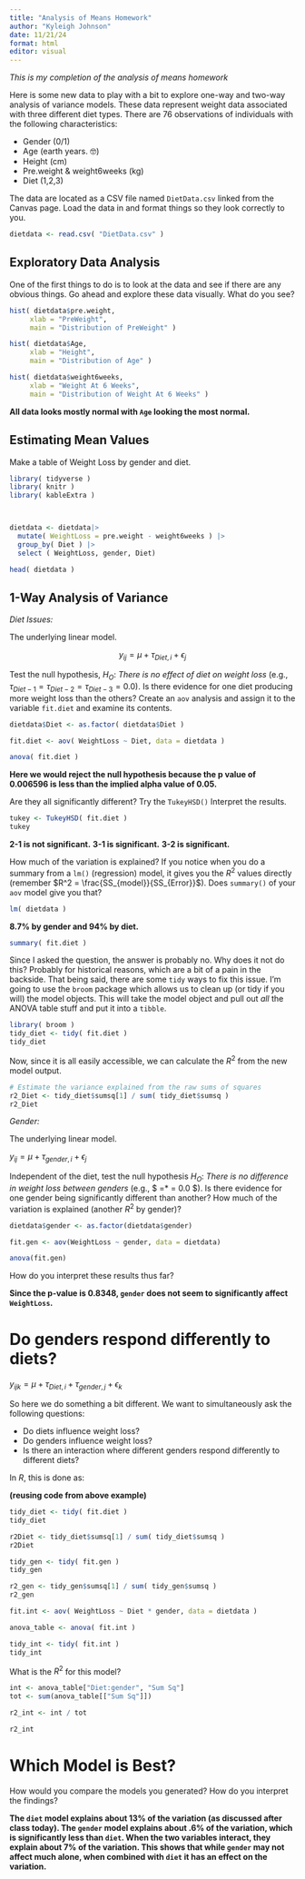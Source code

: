 ```yaml
---
title: "Analysis of Means Homework"
author: "Kyleigh Johnson"
date: 11/21/24
format: html
editor: visual
---
```


*This is my completion of the analysis of means homework*

Here is some new data to play with a bit to explore one-way and two-way analysis of variance models. These data represent weight data associated with three different diet types. There are 76 observations of individuals with the following characteristics:

-   Gender (0/1)
-   Age (earth years. 🤓)
-   Height (cm)
-   Pre.weight & weight6weeks (kg)
-   Diet (1,2,3)

The data are located as a CSV file named `DietData.csv` linked from the Canvas page. Load the data in and format things so they look correctly to you.

```r
dietdata <- read.csv( "DietData.csv" )

```

## Exploratory Data Analysis

One of the first things to do is to look at the data and see if there are any obvious things. Go ahead and explore these data visually. What do you see?

```r
hist( dietdata$pre.weight,
     xlab = "PreWeight",
     main = "Distribution of PreWeight" )

```

```r
hist( dietdata$Age,
     xlab = "Height",
     main = "Distribution of Age" )

```

```r
hist( dietdata$weight6weeks,
     xlab = "Weight At 6 Weeks",
     main = "Distribution of Weight At 6 Weeks" )
```

**All data looks mostly normal with `Age` looking the most normal.**

## Estimating Mean Values

Make a table of Weight Loss by gender and diet.

```r
library( tidyverse )
library( knitr )
library( kableExtra )



dietdata <- dietdata|>
  mutate( WeightLoss = pre.weight - weight6weeks ) |>
  group_by( Diet ) |>
  select ( WeightLoss, gender, Diet)

head( dietdata )
```

## 1-Way Analysis of Variance

*Diet Issues:*

The underlying linear model.

$$
y_{ij} = \mu + \tau_{Diet, i} + \epsilon_j
$$

Test the null hypothesis, $H_O:$ *There is no effect of diet on weight loss* (e.g., $\tau_{Diet-1} = \tau_{Diet-2} = \tau_{Diet-3} = 0.0$). Is there evidence for one diet producing more weight loss than the others? Create an `aov` analysis and assign it to the variable `fit.diet` and examine its contents.

```r
dietdata$Diet <- as.factor( dietdata$Diet )
```

```r
fit.diet <- aov( WeightLoss ~ Diet, data = dietdata )

anova( fit.diet )
```

**Here we would reject the null hypothesis because the p value of 0.006596 is less than the implied alpha value of 0.05.**

Are they all significantly different? Try the `TukeyHSD()` Interpret the results.

```r
tukey <- TukeyHSD( fit.diet )
tukey
```
**2-1 is not significant.**
**3-1 is significant.**
**3-2 is significant.**

How much of the variation is explained? If you notice when you do a summary from a `lm()` (regression) model, it gives you the $R^2$ values directly (remember $R^2 = \frac{SS_{model}}{SS_{Error}}$). Does `summary()` of your `aov` model give you that?

```r
lm( dietdata )
```
**8.7% by gender and 94% by diet.**

```r
summary( fit.diet )
```

Since I asked the question, the answer is probably no. Why does it not do this? Probably for historical reasons, which are a bit of a pain in the backside. That being said, there are some `tidy` ways to fix this issue. I'm going to use the `broom` package which allows us to clean up (or tidy if you will) the model objects. This will take the model object and pull out *all* the ANOVA table stuff and put it into a `tibble`.

```r
library( broom ) 
tidy_diet <- tidy( fit.diet )
tidy_diet
```

Now, since it is all easily accessible, we can calculate the $R^2$ from the new model output.

```r
# Estimate the variance explained from the raw sums of squares
r2_Diet <- tidy_diet$sumsq[1] / sum( tidy_diet$sumsq )
r2_Diet 
```

*Gender:*

The underlying linear model.

$y_{ij} = \mu + \tau_{gender, i} + \epsilon_j$

Independent of the diet, test the null hypothesis $H_O:$ *There is no difference in weight loss between genders* (e.g., \$\tau*{gender-0} =* \tau{gender-2} = 0.0 \$). Is there evidence for one gender being significantly different than another? How much of the variation is explained (another $R^2$ by gender)?

```r
dietdata$gender <- as.factor(dietdata$gender)

fit.gen <- aov(WeightLoss ~ gender, data = dietdata)

anova(fit.gen)
```

How do you interpret these results thus far?

**Since the p-value is 0.8348, `gender` does not seem to significantly affect `WeightLoss`.**

# Do genders respond differently to diets?

$y_{ijk} = \mu + \tau_{Diet,i} + \tau_{gender,j} + \epsilon_k$

So here we do something a bit different. We want to simultaneously ask the following questions:

-   Do diets influence weight loss?
-   Do genders influence weight loss?
-   Is there an interaction where different genders respond differently to different diets?

In $R$, this is done as:

**(reusing code from above example)**

```r
tidy_diet <- tidy( fit.diet )
tidy_diet
```

```r
r2Diet <- tidy_diet$sumsq[1] / sum( tidy_diet$sumsq )
r2Diet
```

```r
tidy_gen <- tidy( fit.gen )
tidy_gen
```

```r
r2_gen <- tidy_gen$sumsq[1] / sum( tidy_gen$sumsq )
r2_gen
```

```r
fit.int <- aov( WeightLoss ~ Diet * gender, data = dietdata )

anova_table <- anova( fit.int )

tidy_int <- tidy( fit.int )
tidy_int
```

What is the $R^2$ for this model?

```r

int <- anova_table["Diet:gender", "Sum Sq"]
tot <- sum(anova_table[["Sum Sq"]])

r2_int <- int / tot

r2_int
```

# Which Model is Best?

How would you compare the models you generated? How do you interpret the findings?

**The `diet` model explains about 13% of the variation (as discussed after class today). The `gender` model explains about .6% of the variation, which is significantly less than `diet`. When the two variables interact, they explain about 7% of the variation. This shows that while `gender` may not affect much alone, when combined with `diet` it has an effect on the variation.**
